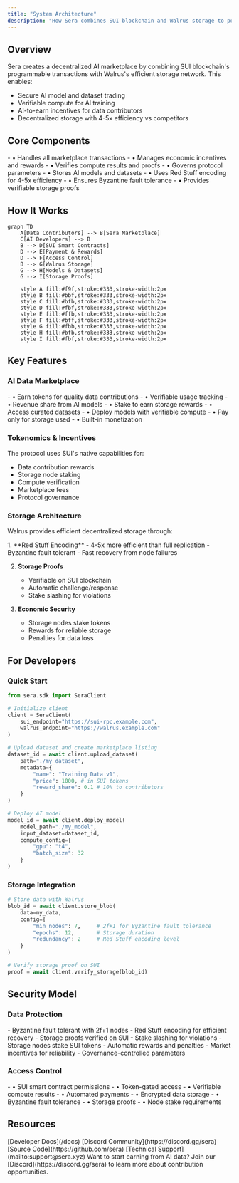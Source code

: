 ```yaml
---
title: "System Architecture"
description: "How Sera combines SUI blockchain and Walrus storage to power the AI data marketplace"
---
```


## Overview

Sera creates a decentralized AI marketplace by combining SUI blockchain's programmable transactions with Walrus's efficient storage network. This enables:

- Secure AI model and dataset trading
- Verifiable compute for AI training
- AI-to-earn incentives for data contributors
- Decentralized storage with 4-5x efficiency vs competitors

## Core Components

<CardGroup cols={2}>
  <Card title="SUI Blockchain Layer" icon="link">
    - • Handles all marketplace transactions
    - • Manages economic incentives and rewards
    - • Verifies compute results and proofs
    - • Governs protocol parameters
  </Card>
  <Card title="Walrus Storage Layer" icon="database">
    - • Stores AI models and datasets
    - • Uses Red Stuff encoding for 4-5x efficiency
    - • Ensures Byzantine fault tolerance
    - • Provides verifiable storage proofs
  </Card>
</CardGroup>

## How It Works

```mermaid
graph TD
    A[Data Contributors] --> B[Sera Marketplace]
    C[AI Developers] --> B
    B --> D[SUI Smart Contracts]
    D --> E[Payment & Rewards]
    D --> F[Access Control]
    B --> G[Walrus Storage]
    G --> H[Models & Datasets]
    G --> I[Storage Proofs]

    style A fill:#f9f,stroke:#333,stroke-width:2px
    style B fill:#bbf,stroke:#333,stroke-width:2px 
    style C fill:#bfb,stroke:#333,stroke-width:2px
    style D fill:#fbf,stroke:#333,stroke-width:2px
    style E fill:#ffb,stroke:#333,stroke-width:2px
    style F fill:#bff,stroke:#333,stroke-width:2px
    style G fill:#fbb,stroke:#333,stroke-width:2px
    style H fill:#bfb,stroke:#333,stroke-width:2px
    style I fill:#fbf,stroke:#333,stroke-width:2px
```

## Key Features

### AI Data Marketplace

<CardGroup cols={2}>
  <Card title="For Data Contributors" icon="users">
    - • Earn tokens for quality data contributions
    - • Verifiable usage tracking
    - • Revenue share from AI models
    - • Stake to earn storage rewards
  </Card>
  <Card title="For AI Developers" icon="robot">
    - • Access curated datasets
    - • Deploy models with verifiable compute
    - • Pay only for storage used
    - • Built-in monetization
  </Card>
</CardGroup>

### Tokenomics & Incentives

The protocol uses SUI's native capabilities for:

- Data contribution rewards
- Storage node staking
- Compute verification
- Marketplace fees
- Protocol governance

### Storage Architecture 

Walrus provides efficient decentralized storage through:

<Steps>
  1. **Red Stuff Encoding**
     - 4-5x more efficient than full replication
     - Byzantine fault tolerant
     - Fast recovery from node failures
  
  2. **Storage Proofs**
     - Verifiable on SUI blockchain
     - Automatic challenge/response
     - Stake slashing for violations
  
  3. **Economic Security**
     - Storage nodes stake tokens
     - Rewards for reliable storage
     - Penalties for data loss
</Steps>

## For Developers

### Quick Start

```python
from sera.sdk import SeraClient

# Initialize client
client = SeraClient(
    sui_endpoint="https://sui-rpc.example.com",
    walrus_endpoint="https://walrus.example.com"
)

# Upload dataset and create marketplace listing
dataset_id = await client.upload_dataset(
    path="./my_dataset",
    metadata={
        "name": "Training Data v1",
        "price": 1000, # in SUI tokens
        "reward_share": 0.1 # 10% to contributors
    }
)

# Deploy AI model
model_id = await client.deploy_model(
    model_path="./my_model",
    input_dataset=dataset_id,
    compute_config={
        "gpu": "t4",
        "batch_size": 32
    }
)
```

### Storage Integration

```python
# Store data with Walrus
blob_id = await client.store_blob(
    data=my_data,
    config={
        "min_nodes": 7,     # 2f+1 for Byzantine fault tolerance
        "epochs": 12,       # Storage duration
        "redundancy": 2     # Red Stuff encoding level
    }
)

# Verify storage proof on SUI
proof = await client.verify_storage(blob_id)
```

## Security Model

### Data Protection

<AccordionGroup>
  <Accordion title="Storage Security">
    - Byzantine fault tolerant with 2f+1 nodes
    - Red Stuff encoding for efficient recovery
    - Storage proofs verified on SUI
    - Stake slashing for violations
  </Accordion>
  
  <Accordion title="Economic Security">
    - Storage nodes stake SUI tokens
    - Automatic rewards and penalties
    - Market incentives for reliability
    - Governance-controlled parameters
  </Accordion>
</AccordionGroup>

### Access Control

<CardGroup cols={2}>
  <Card title="On-Chain" icon="lock">
    - • SUI smart contract permissions
    - • Token-gated access
    - • Verifiable compute results
    - • Automated payments
  </Card>
  <Card title="Storage Layer" icon="shield">
    - • Encrypted data storage
    - • Byzantine fault tolerance
    - • Storage proofs
    - • Node stake requirements
  </Card>
</CardGroup>

## Resources

<CardGroup cols={2}>
  <Card title="Documentation" icon="book">
    [Developer Docs](/docs)
  </Card>
  <Card title="Community" icon="users">
    [Discord Community](https://discord.gg/sera)
  </Card>
  <Card title="GitHub" icon="github">
    [Source Code](https://github.com/sera)
  </Card>
  <Card title="Support" icon="headset">
    [Technical Support](mailto:support@sera.xyz)
  </Card>
</CardGroup>

<Note>
Want to start earning from AI data? Join our [Discord](https://discord.gg/sera) to learn more about contribution opportunities.
</Note> 